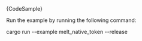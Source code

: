 
<DotEnvWarning />

<CodeBlock className="language-rust">
  {CodeSample}
</CodeBlock>

Run the example by running the following command:

<CodeBlock className="language-bash">
    cargo run --example melt_native_token --release
</CodeBlock>